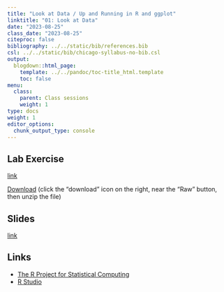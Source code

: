 ```yaml
---
title: "Look at Data / Up and Running in R and ggplot"
linktitle: "01: Look at Data"
date: "2023-08-25"
class_date: "2023-08-25"
citeproc: false
bibliography: ../../static/bib/references.bib
csl: ../../static/bib/chicago-syllabus-no-bib.csl
output:
  blogdown::html_page:
    template: ../../pandoc/toc-title_html.template
    toc: false
menu:
  class:
    parent: Class sessions
    weight: 1
type: docs
weight: 1
editor_options: 
  chunk_output_type: console
---
```


## Lab Exercise

[link](/PM566/labs/lab-01/NEW01-lab.html)


[Download](https://github.com/USCbiostats/PM566/blob/master/website/static/labs/lab-01/pm566-01-lab.zip) (click the "download" icon on the right, near the "Raw" button, then unzip the file)

## Slides

[link](/PM566/slides/01-welcome/slides.html)

## Links

- [The R Project for Statistical Computing](https://www.r-project.org/)
- [R Studio](https://www.rstudio.com)
